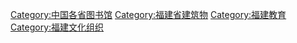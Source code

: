[[Category:中国各省图书馆|Category:中国各省图书馆]]
[[Category:福建省建筑物|Category:福建省建筑物]]
[[Category:福建教育|Category:福建教育]]
[[Category:福建文化组织|Category:福建文化组织]]